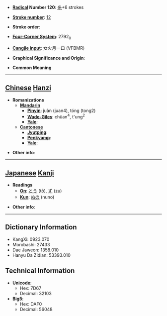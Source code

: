 * '''[[Wiktionary:Chinese radical index| Radical]] Number 120''': [[Wiktionary:Chinese radical index 糸|糸]]+6 strokes

* '''[[Wiktionary:Chinese total strokes index|Stroke number]]''': [[Wiktionary:Chinese total strokes index 12|12]]

* '''Stroke order''': 

* '''[[Wiktionary:Chinese four corner index|Four-Corner System]]''': 2792<sub>0</sub>

* '''[[Wiktionary:Chinese Cangjie index|Cangjie input]]''': 女火月一口 (VFBMR)

* '''Graphical Significance and Origin''': 

* '''Common Meaning'''

----

== [[Chinese]] [[Hanzi]] ==

* '''Romanizations'''
** '''[[Mandarin]]'''
*** '''[[Pinyin]]''': juàn (juan4), tóng (tong2)
*** '''[[Wade-Giles]]''': chüan<sup>4</sup>, t'ung<sup>2</sup>
*** '''[[Yale]]''': 
** '''[[Cantonese]]'''
*** '''[[Jyutping]]''':
*** '''[[Penkyamp]]''': 
*** '''[[Yale]]''': 

* '''Other info''': 

----

== [[Japanese]] [[Kanji]] ==

* '''Readings'''
** '''[[On]]''': [[とう]] (tō), [[ず]] (zu)
** '''[[Kun]]''': [[ぬの]] (nuno)

* '''Other info''':  

----

== Dictionary Information ==

* KangXi: 0923.070
* Morobashi: 27433
* Dae Jaweon: 1358.010
* Hanyu Da Zidian: 53393.010

== Technical Information ==

* '''Unicode''':
** Hex: 7D67
** Decimal: 32103
* '''Big5''':
** Hex: DAF0
** Decimal: 56048